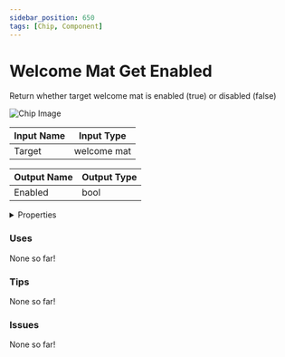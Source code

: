 ```yaml
---
sidebar_position: 650
tags: [Chip, Component]
---
```


# Welcome Mat Get Enabled

Return whether target welcome mat is enabled (true) or disabled (false)



![Chip Image](/svg/d26c3f7a-7204-471b-a0bb-5e52960983f8.svg)

| Input Name | Input Type |
|-----------|-----------|
| Target | welcome mat |

| Output Name | Output Type |
|-----------|-----------|
| Enabled | bool |


<details>
  <summary>Properties</summary>
  <div>
    <div>
    <table>
      <thead>
        <tr>
          <th>Is beta required?</th>
          <th>❌</th>
        </tr>
        <tr>
          <th>Is this chip a trolling risk?</th>
          <th>❌</th>
        </tr>
        <tr>
          <th>Chip UUPD</th>
          <th>._uuid</th>
        </tr>
      </thead>
    </table>
    </div>
  </div>
</details>

### Uses

None so far!

### Tips

None so far!

### Issues

None so far!